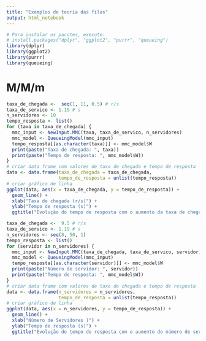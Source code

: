 ```yaml
---
title: "Exemplos de teoria das filas"
output: html_notebook
---
```


```r
# Para instalar os pacotes, execute:
# install.packages("dplyr", "ggplot2", "purrr", "queueing")
library(dplyr)
library(ggplot2)
library(purrr)
library(queueing)
```






# M/M/m


```r

taxa_de_chegada <-  seq(1, 11, 0.5) # r/s
taxa_de_servico <- 1.19 # s
n_servidores <- 10
tempo_resposta <- list()
for (taxa in taxa_de_chegada) {
  mmc_input <- NewInput.MMC(taxa, taxa_de_servico, n_servidores)
  mmc_model <- QueueingModel(mmc_input)
  tempo_resposta[[as.character(taxa)]] <- mmc_model$W
  print(paste("Taxa de chegada: ", taxa))
  print(paste("Tempo de resposta: ", mmc_model$W))
}
# criar data frame com valores de taxa de chegada e tempo de resposta
data <- data.frame(taxa_de_chegada = taxa_de_chegada,
                   tempo_de_resposta = unlist(tempo_resposta))
# criar gráfico de linha
ggplot(data, aes(x = taxa_de_chegada, y = tempo_de_resposta)) +
  geom_line() +
  xlab("Taxa de chegada (r/s)") +
  ylab("Tempo de resposta (s)") +
  ggtitle("Evolução do tempo de resposta com o aumento da taxa de chegada")

```


```r
taxa_de_chegada <-  9.5 # r/s
taxa_de_servico <- 1.19 # s
n_servidores <- seq(8, 50, 1)
tempo_resposta <- list()
for (servidor in n_servidores) {
  mmc_input <- NewInput.MMC(taxa_de_chegada, taxa_de_servico, servidor)
  mmc_model <- QueueingModel(mmc_input)
  tempo_resposta[[as.character(servidor)]] <- mmc_model$W
  print(paste("Número de servidor: ", servidor))
  print(paste("Tempo de resposta: ", mmc_model$W))
}
# criar data frame com valores de taxa de chegada e tempo de resposta
data <- data.frame(n_servidores = n_servidores,
                   tempo_de_resposta = unlist(tempo_resposta))
# criar gráfico de linha
ggplot(data, aes(x = n_servidores, y = tempo_de_resposta)) +
  geom_line() +
  xlab("Número de Servidores )") +
  ylab("Tempo de resposta (s)") +
  ggtitle("Evolução do tempo de resposta com o aumento do número de servidores")

```

